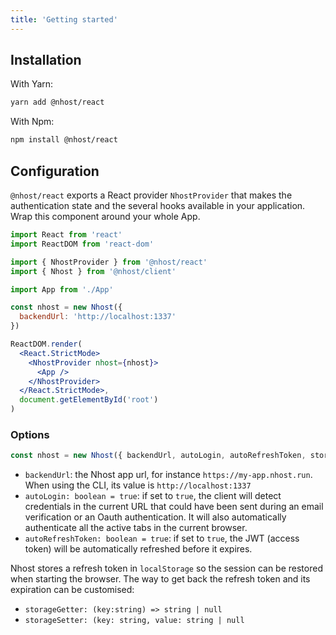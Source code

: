 ```yaml
---
title: 'Getting started'
---
```


## Installation

With Yarn:

```sh
yarn add @nhost/react
```

With Npm:

```sh
npm install @nhost/react
```

## Configuration

`@nhost/react` exports a React provider `NhostProvider` that makes the authentication state and the several hooks available in your application. Wrap this component around your whole App.

```jsx
import React from 'react'
import ReactDOM from 'react-dom'

import { NhostProvider } from '@nhost/react'
import { Nhost } from '@nhost/client'

import App from './App'

const nhost = new Nhost({
  backendUrl: 'http://localhost:1337'
})

ReactDOM.render(
  <React.StrictMode>
    <NhostProvider nhost={nhost}>
      <App />
    </NhostProvider>
  </React.StrictMode>,
  document.getElementById('root')
)
```

### Options

```js
const nhost = new Nhost({ backendUrl, autoLogin, autoRefreshToken, storageGetter, storageSetter })
```

- `backendUrl`: the Nhost app url, for instance `https://my-app.nhost.run`. When using the CLI, its value is `http://localhost:1337`
- `autoLogin: boolean = true`: if set to `true`, the client will detect credentials in the current URL that could have been sent during an email verification or an Oauth authentication. It will also automatically authenticate all the active tabs in the current browser.
- `autoRefreshToken: boolean = true`: if set to `true`, the JWT (access token) will be automatically refreshed before it expires.

Nhost stores a refresh token in `localStorage` so the session can be restored when starting the browser. The way to get back the refresh token and its expiration can be customised:

- `storageGetter: (key:string) => string | null`
- `storageSetter: (key: string, value: string | null`
